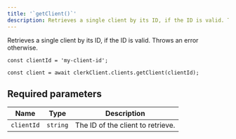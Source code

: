 ```yaml
---
title: '`getClient()`'
description: Retrieves a single client by its ID, if the ID is valid. Throws an error otherwise.
---
```


Retrieves a single client by its ID, if the ID is valid. Throws an error otherwise.

```tsx
const clientId = 'my-client-id';

const client = await clerkClient.clients.getClient(clientId);
```

## Required parameters

| Name | Type | Description |
| --- | --- | --- |
| `clientId` | `string` | The ID of the client to retrieve. |
